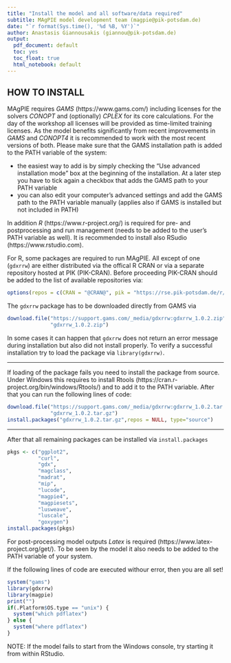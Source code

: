 ```yaml
---
title: "Install the model and all software/data required"
subtitle: MAgPIE model development team (magpie@pik-potsdam.de)
date: "`r format(Sys.time(), '%d %B, %Y')`"
author: Anastasis Giannousakis (giannou@pik-potsdam.de)
output:
  pdf_document: default
  toc: yes
  toc_float: true
  html_notebook: default
---
```


## HOW TO INSTALL
MAgPIE requires *GAMS* (https://www.gams.com/) including licenses for the
solvers *CONOPT* and (optionally) *CPLEX* for its core calculations. For the day
of the workshop all licenses will be provided as time-limited training licenses. 
As the model benefits significantly from recent improvements in *GAMS* and *CONOPT4* 
it is recommended to work with the most recent versions of both. 
Please make sure that the GAMS installation path is added to the PATH variable
of the system:

* the easiest way to add is by simply checking the "Use advanced installation mode" box at the beginning of the installation. At a later step you have to tick again a checkbox that adds the GAMS path to your PATH variable
* you can also edit your computer's advanced settings and add the GAMS path to the PATH variable manually (applies also if GAMS is installed but not included in PATH)

In addition *R* (https://www.r-project.org/) is required for pre- and
postprocessing and run management (needs to be added to the user's PATH variable
as well). It is recommended to install also RSudio (https://www.rstudio.com).

For R, some packages are required to run MAgPIE. All except of one (`gdxrrw`) are
either distributed via the offical R CRAN or via a separate repository hosted at
PIK (PIK-CRAN). Before proceeding PIK-CRAN should be added to the list of
available repositories via:
```r
options(repos = c(CRAN = "@CRAN@", pik = "https://rse.pik-potsdam.de/r/packages"))
```

The `gdxrrw` package has to be downloaded directly from GAMS via
```r
download.file("https://support.gams.com/_media/gdxrrw:gdxrrw_1.0.2.zip",
              "gdxrrw_1.0.2.zip")
```
In some cases it can happen that `gdxrrw` does not return an error message during
installation but also did not install properly. To verify a successful
installation try to load the package via `library(gdxrrw)`.

--------------------------------------------------------------------------------

If loading of the package fails you need to install the package from source.
Under Windows this requires to install Rtools
(https://cran.r-project.org/bin/windows/Rtools/) and to add it to the PATH
variable. After that you can run the following lines of code:

```r
download.file("https://support.gams.com/_media/gdxrrw:gdxrrw_1.0.2.tar.gz",
              "gdxrrw_1.0.2.tar.gz")
install.packages("gdxrrw_1.0.2.tar.gz",repos = NULL, type="source")
```

--------------------------------------------------------------------------------


After that all remaining packages can be installed via `install.packages`

```r
pkgs <- c("ggplot2",
          "curl",
          "gdx",
          "magclass",
          "madrat",
          "mip",
          "lucode",
          "magpie4",
          "magpiesets",
          "lusweave",
          "luscale",
          "goxygen")
install.packages(pkgs)
```

For post-processing model outputs *Latex* is required
(https://www.latex-project.org/get/). To be seen by the model it also needs to
be added to the PATH variable of your system.

If the following lines of code are executed withour error, then you are all set!
```r
system("gams")
library(gdxrrw)
library(magpie)
print("")
if(.Platform$OS.type == "unix") {
  system("which pdflatex")
} else {
  system("where pdflatex")
}
```
NOTE: If the model fails to start from the Windows console, try starting it from within RStudio.
